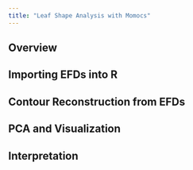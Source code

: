 ```yaml
---
title: "Leaf Shape Analysis with Momocs"
---
```


## Overview

## Importing EFDs into R

## Contour Reconstruction from EFDs

## PCA and Visualization

## Interpretation
